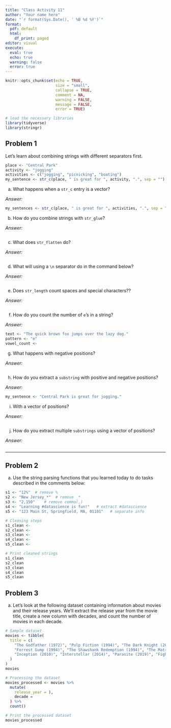 ```yaml
---
title: "Class Activity 11"
author: "Your name here"
date: "`r format(Sys.Date(), ' %B %d %Y')`"
format:
  pdf: default
  html:
    df_print: paged
editor: visual
execute: 
  eval: true
  echo: true
  warning: false
  error: true
---
```


```r
knitr::opts_chunk$set(echo = TRUE, 
                      size = "small", 
                      collapse = TRUE, 
                      comment = NA, 
                      warning = FALSE, 
                      message = FALSE,
                      error = TRUE)

# load the necessary libraries
library(tidyverse)
library(stringr)
```

\vspace*{1in}

## Problem 1

Let's learn about combining strings with different separators first.

```r
place <- "Central Park"
activity <- "jogging"
activities <- c("jogging", "picnicking", "boating")
my_sentence <- str_c(place, " is great for ", activity, ".", sep = "")
```

a.  What happens when a `str_c` entry is a vector?

*Answer:*

```r
my_sentences <- str_c(place, " is great for ", activities, ".", sep = "")
```

b.  How do you combine strings with `str_glue`?

*Answer:*

```r

```

c.  What does `str_flatten` do?

*Answer:*

```r

```

d.  What will using a `\n` separator do in the command below?

*Answer:*

```r

```

e.  Does `str_length` count spaces and special characters??

*Answer:*

```r

```

f.  How do you count the number of `e`'s in a string?

*Answer:*

```r
text <- "The quick brown fox jumps over the lazy dog."
pattern <- "e"
vowel_count <- 
```

g.  What happens with negative positions?

*Answer:*

```r

```

h.  How do you extract a `substring` with positive and negative positions?

*Answer:*

```r
my_sentence <- "Central Park is great for jogging."

```

i.  With a vector of positions?

*Answer:*

```r


```

j.  How do you extract multiple `substrings` using a vector of positions?

*Answer:*

```r

```

------------------------------------------------------------------------

## Problem 2

a.  Use the string parsing functions that you learned today to do tasks described in the comments below:

```r
s1 <- "12%"  # remove %
s2 <- "New Jersey_*"  # remove _*
s3 <- "2,150"    # remove comma(,)
s4 <- "Learning #datascience is fun!"   # extract #datascience
s5 <- "123 Main St, Springfield, MA, 01101"   # separate info

# Cleaning steps
s1_clean <- 
s2_clean <- 
s3_clean <- 
s4_clean <- 
s5_clean <- 

# Print cleaned strings
s1_clean
s2_clean
s3_clean
s4_clean
s5_clean
```

## Problem 3

a.  Let's look at the following dataset containing information about movies and their release years. We'll extract the release year from the movie title, create a new column with decades, and count the number of movies in each decade.

```r
# Sample dataset
movies <- tibble(
  title = c(
    "The Godfather (1972)", "Pulp Fiction (1994)", "The Dark Knight (2008)",
    "Forrest Gump (1994)", "The Shawshank Redemption (1994)", "The Matrix (1999)",
    "Inception (2010)", "Interstellar (2014)", "Parasite (2019)", "Fight Club (1999)"
  )
)
movies
```

```r
# Processing the dataset
movies_processed <- movies %>%
  mutate(
    release_year = ),
    decade = 
  ) %>%
  count() 

# Print the processed dataset
movies_processed
```
